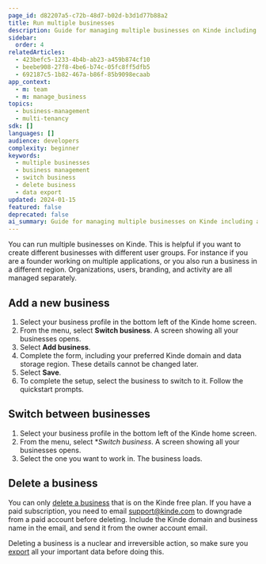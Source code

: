 ```yaml
---
page_id: d82207a5-c72b-48d7-b02d-b3d1d77b88a2
title: Run multiple businesses
description: Guide for managing multiple businesses on Kinde including adding new businesses, switching between them, and safely deleting businesses with data export considerations.
sidebar:
  order: 4
relatedArticles:
  - 423befc5-1233-4b4b-ab23-a459b874cf10
  - beebe908-27f8-4be6-b74c-05fc8ff5dfb5
  - 692187c5-1b82-467a-b86f-85b9098ecaab
app_context:
  - m: team
  - m: manage_business
topics:
  - business-management
  - multi-tenancy
sdk: []
languages: []
audience: developers
complexity: beginner
keywords:
  - multiple businesses
  - business management
  - switch business
  - delete business
  - data export
updated: 2024-01-15
featured: false
deprecated: false
ai_summary: Guide for managing multiple businesses on Kinde including adding new businesses, switching between them, and safely deleting businesses with data export considerations.
---
```


You can run multiple businesses on Kinde. This is helpful if you want to create different businesses with different user groups. For instance if you are a founder working on multiple applications, or you also run a business in a different region. Organizations, users, branding, and activity are all managed separately.

## **Add a new business**

1. Select your business profile in the bottom left of the Kinde home screen.
2. From the menu, select **Switch business**. A screen showing all your businesses opens. 
3. Select **Add business**.
4. Complete the form, including your preferred Kinde domain and data storage region. These details cannot be changed later.
5. Select **Save**.
6. To complete the setup, select the business to switch to it. Follow the quickstart prompts.

## **Switch between businesses**

1. Select your business profile in the bottom left of the Kinde home screen.
2. From the menu, select **Switch business*. A screen showing all your businesses opens. 
3. Select the one you want to work in. The business loads.

## Delete a business

You can only [delete a business](/manage-your-account/your-data/delete-business/) that is on the Kinde free plan. If you have a paid subscription, you need to email [support@kinde.com](mailto:support@kinde.com) to downgrade from a paid account before deleting. Include the Kinde domain and business name in the email, and send it from the owner account email.

Deleting a business is a nuclear and irreversible action, so make sure you [export](/manage-your-account/your-data/exporting-data/) all your important data before doing this.
